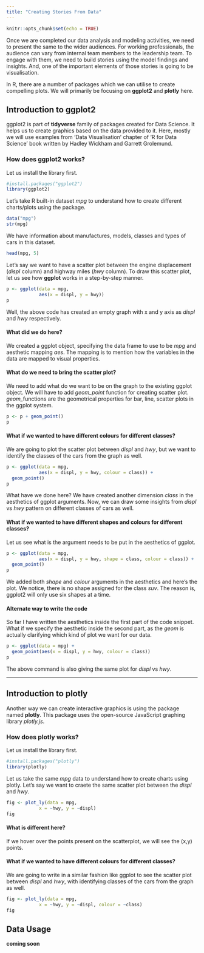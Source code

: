 ```yaml
---
title: "Creating Stories From Data"
---
```


```r
knitr::opts_chunk$set(echo = TRUE)
```

Once we are completed our data analysis and modeling activities, we need to present the same to the wider audiences. For working professionals, the audience can vary from internal team members to the leadership team. To engage with them, we need to build stories using the model findings and insights. And, one of the important elements of those stories is going to be visualisation.

In R, there are a number of packages which we can utilise to create compelling plots. We will primarily be focusing on **ggplot2** and **plotly** here.


## Introduction to ggplot2

ggplot2 is part of **tidyverse** family of packages created for Data Science. It helps us to create graphics based on the data provided to it. Here, mostly we will use examples from 'Data Visualisation' chapter of 'R for Data Science' book written by Hadley Wickham and Garrett Grolemund. 

### How does ggplot2 works?

Let us install the library first.

```r
#install.packages("ggplot2")
library(ggplot2)
```

Let's take R built-in dataset *mpg* to understand how to create different charts/plots using the package.

```r
data("mpg")
str(mpg)
```

We have information about manufactures, models, classes and types of cars in this dataset.

```r
head(mpg, 5)
```
  
Let's say we want to have a scatter plot between the engine displacement (*displ* column) and highway miles (*hwy* column). To draw this scatter plot, let us see how **ggplot** works in a step-by-step manner.

```r
p <- ggplot(data = mpg,
            aes(x = displ, y = hwy))
p
```

Well, the above code has created an empty graph with x and y axis as *displ* and *hwy* respectively. 


#### What did we do here?
We created a ggplot object, specifying the data frame to use to be *mpg* and aesthetic mapping *aes*. The mapping is to mention how the variables in the data are mapped to visual properties.

#### What do we need to bring the scatter plot?
We need to add what do we want to be on the graph to the existing ggplot object. We will have to add *geom_point* function for creating scatter plot. *geom_*functions are the geometrical properties for bar, line, scatter plots in the ggplot system.

```r
p <- p + geom_point()
p
```


#### What if we wanted to have different colours for different classes?

We are going to plot the scatter plot between *displ* and *hwy*, but we want to identify the classes of the cars from the graph as well.

```r
p <- ggplot(data = mpg,
            aes(x = displ, y = hwy, colour = class)) +
  geom_point()
p
```

What have we done here? We have created another dimension *class* in the aesthetics of ggplot arguments. Now, we can draw some insights from *displ* vs *hwy* pattern on different classes of cars as well.


#### What if we wanted to have different shapes and colours for different classes?

Let us see what is the argument needs to be put in the aesthetics of ggplot.

```r
p <- ggplot(data = mpg,
            aes(x = displ, y = hwy, shape = class, colour = class)) +
  geom_point()
p
```

We added both *shape* and *colour* arguments in the aesthetics and here's the plot. We notice, there is no shape assigned for the class *suv*. The reason is, ggplot2 will only use six shapes at a time. 

#### Alternate way to write the code

So far I have written the aesthetics inside the first part of the code snippet. What if we specify the aesthetic inside the second part, as the *geom* is actually clarifying which kind of plot we want for our data.

```r
p <- ggplot(data = mpg) +
  geom_point(aes(x = displ, y = hwy, colour = class))
p
```

The above command is also giving the same plot for *displ* vs *hwy*.

***


## Introduction to plotly

Another way we can create interactive graphics is using the package named **plotly**. This package uses the open-source JavaScript graphing library *plotly.js*.

### How does plotly works?

Let us install the library first.

```r
#install.packages("plotly")
library(plotly)
```


Let us take the same *mpg* data to understand how to create charts using plotly. Let's say we want to craete the same scatter plot between the *displ* and *hwy*. 

```r
fig <- plot_ly(data = mpg,
            x = ~hwy, y = ~displ)
fig
```

#### What is different here?
If we hover over the points present on the scatterplot, we will see the (x,y) points. 

#### What if we wanted to have different colours for different classes?

We are going to write in a similar fashion like ggplot to see the scatter plot between *displ* and *hwy*, with identifying classes of the cars from the graph as well.

```r
fig <- plot_ly(data = mpg,
            x = ~hwy, y = ~displ, colour = ~class)
fig
```


## Data Usage

**coming soon** 